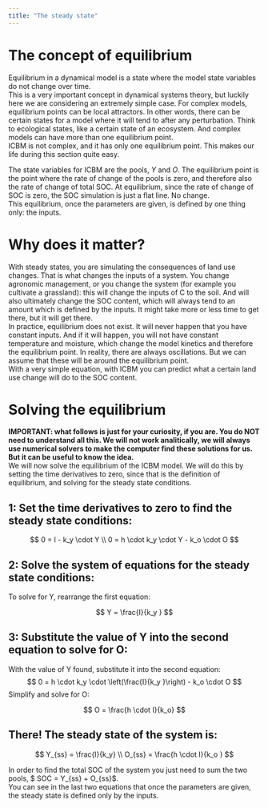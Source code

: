 ```yaml
---
title: "The steady state"
---
```


# The concept of equilibrium
Equilibrium in a dynamical model is a state where the model state variables do not change over time.  
This is a very important concept in dynamical systems theory, but luckily here we are considering an extremely simple case. For complex models, equilibrium points can be local attractors. In other words, there can be certain states for a model where it will tend to after any perturbation. Think to ecological states, like a certain state of an ecosystem. And complex models can have more than one equilibrium point.  
ICBM is not complex, and it has only one equilibrium point. This makes our life during this section quite easy.  

The state variables for ICBM are the pools, $Y$ and $O$. The equilibrium point is the point where the rate of change of the pools is zero, and therefore also the rate of change of total SOC. At equilibrium, since the rate of change of SOC is zero, the SOC simulation is just a flat line. No change.  
This equilibrium, once the parameters are given, is defined by one thing only: the inputs.

# Why does it matter?
With steady states, you are simulating the consequences of land use changes. That is what changes the inputs of a system. You change agronomic management, or you change the system (for example you cultivate a grassland): this will change the inputs of C to the soil. And will also ultimately change the SOC content, which will always tend to an amount which is defined by the inputs. It might take more or less time to get there, but it will get there.  
In practice, equilibrium does not exist. It will never happen that you have constant inputs. And if it will happen, you will not have constant temperature and moisture, which change the model kinetics and therefore the equilibrium point. In reality, there are always oscillations. But we can assume that these will be around the equilibrium point.  
With a very simple equation, with ICBM you can predict what a certain land use change will do to the SOC content.  

# Solving the equilibrium
**IMPORTANT: what follows is just for your curiosity, if you are. You do NOT need to understand all this. We will not work analitically, we will always use numerical solvers to make the computer find these solutions for us. But it can be useful to know the idea.**  
We will now solve the equilibrium of the ICBM model. We will do this by setting the time derivatives to zero, since that is the definition of equilibrium, and solving for the steady state conditions.


## 1: Set the time derivatives to zero to find the steady state conditions:
$$
0 = I - k_y  \cdot Y \\
0 = h \cdot k_y \cdot Y - k_o \cdot O
$$

## 2: Solve the system of equations for the steady state conditions:
To solve for Y, rearrange the first equation:

$$
Y = \frac{I}{k_y }
$$

## 3: Substitute the value of Y into the second equation to solve for O:
With the value of Y found, substitute it into the second equation:
$$
0 = h \cdot k_y  \cdot \left(\frac{I}{k_y }\right) - k_o  \cdot O
$$
Simplify and solve for O:

$$
O = \frac{h \cdot I}{k_o}
$$

## There! The steady state of the system is:

$$
Y_{ss} = \frac{I}{k_y} \\
O_{ss} = \frac{h \cdot I}{k_o }
$$

In order to find the total SOC of the system you just need to sum the two pools, $ SOC = Y_{ss} + O_{ss}$.  
You can see in the last two equations that once the parameters are given, the steady state is defined only by the inputs.
